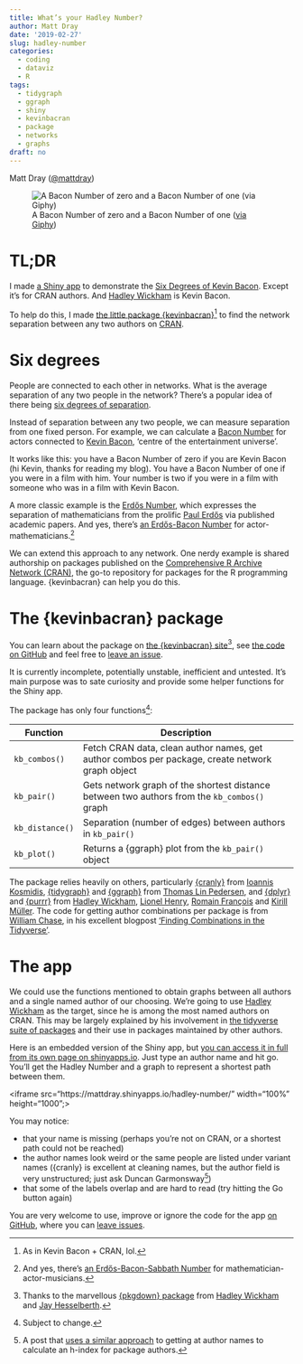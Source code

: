 ```yaml
---
title: What’s your Hadley Number?
author: Matt Dray
date: '2019-02-27'
slug: hadley-number
categories:
  - coding
  - dataviz
  - R
tags:
  - tidygraph
  - ggraph
  - shiny
  - kevinbacran
  - package
  - networks
  - graphs
draft: no
---
```


Matt Dray ([\@mattdray](https://www.twitter.com/mattdray))

![A Bacon Number of zero and a Bacon Number of one ([via Giphy](https://giphy.com/gifs/paramountmovies-dance-footloose-kevin-bacon-9MIzdatdie174XWJvR))](https://media.giphy.com/media/9MIzdatdie174XWJvR/giphy.gif)

# TL;DR

I made [a Shiny app](https://mattdray.shinyapps.io/hadley-number/) to demonstrate the [Six Degrees of Kevin Bacon](https://en.wikipedia.org/wiki/Six_Degrees_of_Kevin_Bacon). Except it's for CRAN authors. And [Hadley Wickham](http://hadley.nz/) is Kevin Bacon.

To help do this, I made [the little package {kevinbacran}](https://matt-dray.github.io/kevinbacran/)[^pronounce] to find the network separation between any two authors on [CRAN](https://cran.r-project.org). 

# Six degrees

People are connected to each other in networks. What is the average separation of any two people in the network? There's a popular idea of there being [six degrees of separation](https://en.wikipedia.org/wiki/Six_degrees_of_separation).

Instead of separation between any two people, we can measure separation from one fixed person. For example, we can calculate a [Bacon Number](https://en.wikipedia.org/wiki/Six_Degrees_of_Kevin_Bacon) for actors connected to [Kevin Bacon](https://www.imdb.com/name/nm0000102/), 'centre of the entertainment universe'.

It works like this: you have a Bacon Number of zero if you are Kevin Bacon (hi Kevin, thanks for reading my blog). You have a Bacon Number of one if you were in a film with him. Your number is two if you were in a film with someone who was in a film with Kevin Bacon.

A more classic example is the [Erdős Number](https://en.wikipedia.org/wiki/Erd%C5%91s_number), which expresses the separation of mathematicians from the prolific [Paul Erdős](https://en.wikipedia.org/wiki/Paul_Erd%C5%91s) via published academic papers. And yes, there's [an Erdős-Bacon Number](https://en.wikipedia.org/wiki/Erd%C5%91s%E2%80%93Bacon_number) for actor-mathematicians.[^ebs]

We can extend this approach to any network. One nerdy example is shared authorship on packages published on the [Comprehensive R Archive Network (CRAN)](https://cran.r-project.org), the go-to repository for packages for the R programming language. {kevinbacran} can help you do this.

# The {kevinbacran} package

You can learn about the package on [the {kevinbacran} site](https://matt-dray.github.io/kevinbacran/)[^pkgdown], see [the code on GitHub](https://github.com/matt-dray/kevinbacran) and feel free to [leave an issue](https://github.com/matt-dray/kevinbacran/issues).

It is currently incomplete, potentially unstable, inefficient and untested. It's main purpose was to sate curiosity and provide some helper functions for the Shiny app.

The package has only four functions[^fun]:

| Function | Description |
| ----------- | ----------------------------------------------------------- |
| `kb_combos()` | Fetch CRAN data, clean author names, get author combos per package, create network graph object |
| `kb_pair()` | Gets network graph of the shortest distance between two authors from the `kb_combos()` graph |
| `kb_distance()` | Separation (number of edges) between authors in `kb_pair()` |
| `kb_plot()` | Returns a {ggraph} plot from the `kb_pair()` object |

The package relies heavily on others, particularly [{cranly}](https://github.com/ikosmidis/cranly) from [Ioannis Kosmidis](http://ikosmidis.com/), [{tidygraph}](https://github.com/thomasp85/tidygraph) and [{ggraph}](https://github.com/thomasp85/ggraph) from [Thomas Lin Pedersen](https://www.data-imaginist.com/), and [{dplyr}](https://dplyr.tidyverse.org/) and [{purrr}](https://purrr.tidyverse.org/) from [Hadley Wickham](http://hadley.nz/), [Lionel Henry](https://twitter.com/_lionelhenry?lang=en), [Romain François](https://twitter.com/romain_francois) and [Kirill Müller](https://twitter.com/krlmlr?lang=en). The code for getting author combinations per package is from [William Chase](https://www.williamrchase.com/), in his excellent blogpost ['Finding Combinations in the Tidyverse'](https://www.williamrchase.com/post/finding-combinations-in-the-tidyverse/).

# The app

We could use the functions mentioned to obtain graphs between all authors and a single named author of our choosing. We're going to use [Hadley Wickham](http://hadley.nz/) as the target, since he is among the most named authors on CRAN. This may be largely explained by his involvement in [the tidyverse suite of packages](https://www.tidyverse.org/) and their use in packages maintained by other authors.

Here is an embedded version of the Shiny app, but [you can access it in full from its own page on shinyapps.io](https://mattdray.shinyapps.io/hadley-number/). Just type an author name and hit go. You'll get the Hadley Number and a graph to represent a shortest path between them.

<iframe src="https://mattdray.shinyapps.io/hadley-number/" width="100%" height="1000";></iframe>

You may notice:

* that your name is missing (perhaps you're not on CRAN, or a shortest path could not be reached)
* the author names look weird or the same people are listed under variant names ({cranly} is excellent at cleaning names, but the author field is very unstructured; just ask Duncan Garmonsway[^nacnudus])
* that some of the labels overlap and are hard to read (try hitting the Go button again)

You are very welcome to use, improve or ignore the code for the app [on GitHub](https://github.com/matt-dray/hadley-number), where you can [leave issues](https://github.com/matt-dray/hadley-number/issues).

[^pronounce]: As in Kevin Bacon + CRAN, lol.
[^fun]: Subject to change.
[^pkgdown]: Thanks to the marvellous [{pkgdown} package](https://pkgdown.r-lib.org/) from [Hadley Wickham](http://hadley.nz/) and [Jay Hesselberth](https://hesselberthlab.org/).
[^ebs]: And yes, there's [an Erdős-Bacon-Sabbath Number](http://timeblimp.com/?page_id=195) for mathematician-actor-musicians.
[^nacnudus]: A post that [uses a similar approach]((https://nacnudus.github.io/duncangarmonsway/posts/2019-02-08-cran-h-index/)) to getting at author names to calculate an h-index for package authors.